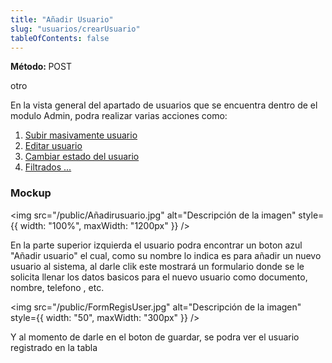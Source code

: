 ```yaml
---
title: "Añadir Usuario"
slug: "usuarios/crearUsuario"
tableOfContents: false
---
```



<p>
  <strong>Método: </strong>
  <span class="sl-badge caution small astro-avdet4wd">POST</span>
</p>

<Tabs>
  <TabItem label="Endpoint">
    <ApiEndpoint url={`http://localhost:300/usuarios`} />
  </TabItem>
  <TabItem label="Endpoint">otro</TabItem>
</Tabs>

En la vista general del apartado de usuarios que se encuentra dentro de el modulo Admin, podra realizar varias acciones como:

<ol>
  <li>
    <a href="/usuarios/subirMasivo">Subir masivamente usuario</a>
  </li>
  <li>
    <a href="/usuarios/subirMasivo">Editar usuario</a>
  </li>
  <li>
    <a href="/usuarios/subirMasivo">Cambiar estado del usuario</a>
  </li>
  <li>
    <a href="/usuarios/subirMasivo">Filtrados ...</a>
  </li>
</ol>

<h3>Mockup</h3>

<img
  src="/public/Añadirusuario.jpg"
  alt="Descripción de la imagen"
  style={{ width: "100%", maxWidth: "1200px" }}
/>

En la parte superior izquierda el usuario podra encontrar un boton azul "Añadir usuario" el cual, como su nombre lo indica es para añadir un nuevo usuario al
sistema, al darle clik este mostrará un formulario donde se le solicita llenar los datos basicos para el nuevo usuario como documento, nombre, telefono , etc.

<img
  src="/public/FormRegisUser.jpg"
  alt="Descripción de la imagen"
  style={{ width: "50", maxWidth: "300px" }}
/>

Y al momento de darle en el boton de guardar, se podra ver el usuario registrado en la tabla
